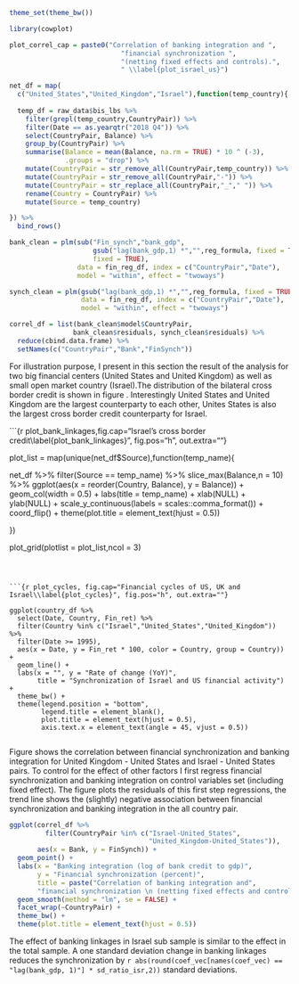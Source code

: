 
```r

theme_set(theme_bw())

library(cowplot)

plot_correl_cap = paste0("Correlation of banking integration and ",
                            "financial synchronization ",
                            "(netting fixed effects and controls).",
                            " \\label{plot_israel_us}")

```


```r

net_df = map(
  c("United_States","United_Kingdom","Israel"),function(temp_country){
  
  temp_df = raw_data$bis_lbs %>%
    filter(grepl(temp_country,CountryPair)) %>%
    filter(Date == as.yearqtr("2018 Q4")) %>% 
    select(CountryPair, Balance) %>%
    group_by(CountryPair) %>%
    summarise(Balance = mean(Balance, na.rm = TRUE) * 10 ^ (-3),
              .groups = "drop") %>%
    mutate(CountryPair = str_remove_all(CountryPair,temp_country)) %>%
    mutate(CountryPair = str_remove_all(CountryPair,"-")) %>%
    mutate(CountryPair = str_replace_all(CountryPair,"_"," ")) %>%
    rename(Country = CountryPair) %>% 
    mutate(Source = temp_country)

}) %>% 
  bind_rows()

```


```r

bank_clean = plm(sub("Fin_synch","bank_gdp",
                     gsub("lag(bank_gdp,1) *","",reg_formula, fixed = TRUE),
                     fixed = TRUE),
                 data = fin_reg_df, index = c("CountryPair","Date"),
                 model = "within", effect = "twoways")

synch_clean = plm(gsub("lag(bank_gdp,1) *","",reg_formula, fixed = TRUE),
                  data = fin_reg_df, index = c("CountryPair","Date"),
                  model = "within", effect = "twoways")

correl_df = list(bank_clean$model$CountryPair,
                bank_clean$residuals, synch_clean$residuals) %>%
  reduce(cbind.data.frame) %>%
  setNames(c("CountryPair","Bank","FinSynch"))

```


For illustration purpose, I present in this section the result of the analysis
for two big financial centers (United States and United Kingdom) as well as small open market country (Israel).The distribution of the bilateral cross border credit is shown in figure \ref{plot_bank_linkages}. Interestingly United States and United Kingdom are the largest counterparty to each other, Unites States is also the largest cross border credit counterparty for Israel.

```{r plot_bank_linkages,fig.cap="Israel's cross border credit\\label{plot_bank_linkages}", fig.pos="h", out.extra=""}

plot_list = map(unique(net_df$Source),function(temp_name){
  
  net_df %>% 
    filter(Source == temp_name) %>% 
    slice_max(Balance,n = 10) %>% 
    ggplot(aes(x = reorder(Country, Balance), y = Balance)) + 
    geom_col(width = 0.5) +
    labs(title = temp_name) + 
    xlab(NULL) + 
    ylab(NULL) + 
    scale_y_continuous(labels = scales::comma_format()) +
    coord_flip() + 
    theme(plot.title = element_text(hjust = 0.5))
  
  
  
})

plot_grid(plotlist = plot_list,ncol = 3)

```



```{r plot_cycles, fig.cap="Financial cycles of US, UK and Israel\\label{plot_cycles}", fig.pos="h", out.extra=""}

ggplot(country_df %>% 
  select(Date, Country, Fin_ret) %>% 
  filter(Country %in% c("Israel","United_States","United_Kingdom")) %>% 
  filter(Date >= 1995),
  aes(x = Date, y = Fin_ret * 100, color = Country, group = Country)) + 
  geom_line() + 
  labs(x = "", y = "Rate of change (YoY)",
       title = "Synchronization of Israel and US financial activity") + 
  theme_bw() + 
  theme(legend.position = "bottom",
        legend.title = element_blank(),
        plot.title = element_text(hjust = 0.5),
        axis.text.x = element_text(angle = 45, vjust = 0.5))
  

```



Figure \ref{plot_correl} shows the correlation between financial
synchronization and banking integration for United Kingdom - United States and Israel - United States pairs. To control for the effect of other factors I first regress financial
synchronization and banking integration on control variables set (including
fixed effect). The figure plots the residuals of this first step regressions, the trend line shows the (slightly) negative association between financial synchronization and banking integration in the all country pair.

```r


ggplot(correl_df %>%
         filter(CountryPair %in% c("Israel-United_States",
                                   "United_Kingdom-United_States")),
       aes(x = Bank, y = FinSynch)) +
  geom_point() +
  labs(x = "Banking integration (log of bank credit to gdp)",
       y = "Financial synchronization (percent)",
       title = paste("Correlation of banking integration and",
       "financial synchronization \n (netting fixed effects and controls)")) +
  geom_smooth(method = "lm", se = FALSE) +
  facet_wrap(~CountryPair) + 
  theme_bw() +
  theme(plot.title = element_text(hjust = 0.5))

```

The effect of banking linkages in Israel sub sample is similar to the effect in the total sample. A one standard deviation change in banking linkages reduces the synchronization by `r abs(round(coef_vec[names(coef_vec) == "lag(bank_gdp, 1)"] * sd_ratio_isr,2))` standard deviations.



